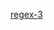 {{Userbox-level
| level = 3a
| id = [[正则表达式|Regex]]
| info = 這個用戶能'''[[:Category:Regex-3 使用者|熟練地]]'''使用'''[[:Category:Regex 使用者|-{zh-tw:正規表達式;zh-cn:正则表达式;}-]]'''。
| usercategory = Regex-3 使用者
| nocat = {{{nocat|}}}
}}<noinclude>[[Category:程式用戶框模板|regex-3]]</noinclude>